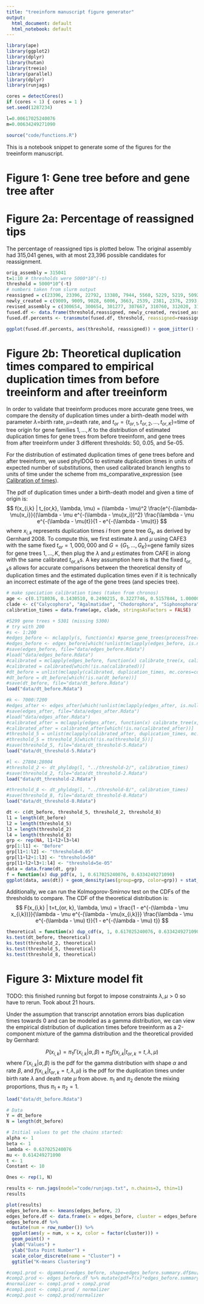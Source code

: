 ```yaml
---
title: "treeinform manuscript figure generator"
output:
  html_document: default
  html_notebook: default
---
```


```r
library(ape)
library(ggplot2)
library(dplyr)
library(hutan)
library(treeio)
library(parallel)
library(dplyr)
library(runjags)

cores = detectCores()
if (cores < 1) { cores = 1 }
set.seed(1287234)

l=0.00617025240076
m=0.00634249271090

source("code/functions.R")
```

This is a notebook snippet to generate some of the figures for the treeinform manuscript.

# Figure 1: Gene tree before and gene tree after

# Figure 2a: Percentage of reassigned tips

The percentage of reassigned tips is plotted below. The original assembly had 315,041 genes, with at most 23,396 possible candidates for reassignment.

```r
orig_assembly = 315041
t=1:10 # thresholds were 5000*10^(-t)
threshold = 5000*10^(-t)
# numbers taken from slurm output
reassigned = c(23396, 23396, 22792, 13380, 7944, 5560, 5229, 5219, 5092, 0)
newly_created = c(9009, 9009, 9028, 6006, 3663, 2539, 2381, 2376, 2393, 0)
revised_assembly = c(300654, 300654, 301277, 307667, 310760, 312020, 312193, 312198, 312342, 315041)
fused.df <- data.frame(threshold,reassigned, newly_created, revised_assembly)
fused.df.percents <- transmute(fused.df, threshold, reassigned=reassigned/315041)

ggplot(fused.df.percents, aes(threshold, reassigned)) + geom_jitter() + scale_x_log10() + ggtitle("Percentage of reassigned genes vs threshold") + xlab("Threshold") + ylab("Percentage")
```

# Figure 2b: Theoretical duplication times compared to empirical duplication times from before treeinform and after treeinform

In order to validate that treeinform produces more accurate gene trees, we compare the density of duplication times under a birth-death model with parameter $\lambda$=birth rate, $\mu$=death rate, and $t_{or}=\{ t_{or,1}, t_{or,2}, \ldots, t_{or,K} \}$=time of tree origin for gene families $1, \ldots, K$ to the distribution of estimated duplication times for gene trees from before treeinform, and gene trees from after treeinform under 3 different thresholds: 50, 0.05, and 5e-05.

For the distribution of estimated duplication times of gene trees before and after treeinform, we used phylDOG to estimate duplication times in units of expected number of substitutions, then used calibrated branch lengths to units of time under the scheme from ms_comparative_expression (see [Calibration of times](#calibration-of-times)).

The pdf of duplication times under a birth-death model and given a time of origin is:
$$
f(x_{i,k} | t_{or,k}, \lambda, \mu) = (\lambda - \mu)^2 \frac{e^{-(\lambda-\mu)x_i}}{(\lambda - \mu e^{-(\lambda - \mu)x_i})^2} \frac{\lambda - \mu e^{-(\lambda - \mu)t}}{1 - e^{-(\lambda - \mu)t}} 
$$
where $x_{i, k}$ represents duplication times $i$ from gene tree $G_k$, as derived by Gernhard 2008. To compute this, we first estimate $\lambda$ and $\mu$ using CAFE3 with the same fixed $t_{or}=1,000,000$ and $G=\{ G_1, \ldots, G_K \}$=gene family sizes for gene trees $1, \ldots, K$, then plug the $\lambda$ and $\mu$ estimates from CAFE in along with the same calibrated $t_{or,k}$s. A key assumption here is that the fixed $t_{or,k}$s allows for accurate comparisons between the theoretical density of duplication times and the estimated duplication times even if it is technically an incorrect estimate of the age of the gene trees (and species tree).

```r
# make speciation calibration times (taken from chronos)
age <- c(0.1718036, 0.1430510, 0.2490215, 0.3227746, 0.5157844, 1.0000000)
clade <- c("Calycophora", "Agalmatidae", "Chodorophora", "Siphonophora", "Hydrozoa", "Cnidaria")
calibration_times = data.frame(age, clade, stringsAsFactors = FALSE)

#5299 gene trees + 5301 (missing 5300)
# try with 200
#s <- 1:200
#edges_before <- mclapply(s, function(x) #parse_gene_trees(processTree(paste0("../phyldog-before/", x, ".ReconciledTree"))), mc.cores = cores)
#edges_before <- edges_before[which(!unlist(mclapply(edges_before, is.null)))]
#save(edges_before, file="data/edges_before.Rdata")
#load("data/edges_before.Rdata")
#calibrated = mclapply(edges_before, function(x) calibrate_tree(x, calibration_times), mc.cores=cores)
#calibrated = calibrated[which(!is.na(calibrated))]
#dt_before = unlist(mclapply(calibrated, duplication_times, mc.cores=cores))
#dt_before = dt_before[which(!is.na(dt_before))]
#save(dt_before, file="data/dt_before.Rdata")
load("data/dt_before.Rdata")

#k <- 7000:7200
#edges_after <- edges_after[which(!unlist(mclapply(edges_after, is.null)))]
#save(edges_after, file="data/edges_after.Rdata")
#load("data/edges_after.Rdata")
#calibrated_after = mclapply(edges_after, function(x) calibrate_tree(x, calibration_times), mc.cores=cores)
#calibrated_after = calibrated_after[which(!is.na(calibrated_after))]
#threshold_5 = unlist(mclapply(calibrated_after, duplication_times, mc.cores=cores))
#threshold_5 = threshold_5[which(!is.na(threshold_5))]
#save(threshold_5, file="data/dt_threshold-5.Rdata")
load("data/dt_threshold-5.Rdata")

#l <- 27804:28004
#threshold_2 <- dt_phyldog(l, "../threshold-2/", calibration_times)
#save(threshold_2, file="data/dt_threshold-2.Rdata")
load("data/dt_threshold-2.Rdata")

#threshold_8 <- dt_phyldog(l, "../threshold-8/", calibration_times)
#save(threshold_8, file="data/dt_threshold-8.Rdata")
load("data/dt_threshold-8.Rdata")
```

```r
dt <- c(dt_before, threshold_5, threshold_2, threshold_8)
l1 = length(dt_before)
l2 = length(threshold_5)
l3 = length(threshold_2)
l4 = length(threshold_8)
grp <- rep(NA, l1+l2+l3+l4)
grp[1:l1] <- "Before"
grp[l1+1:l2] <- "threshold=0.05"
grp[l1+l2+1:l3] <- "threshold=50"
grp[l1+l2+l3+1:l4] <- "threshold=5e-05"
data = data.frame(dt, grp)
f = function(x) dup_pdf(x, 1, 0.617025240076, 0.6334249271090)
ggplot(data, aes(dt)) + geom_density(aes(group=grp, color=grp)) + stat_function(fun=f) + ggtitle("Density of inferred and theoretical duplication times\nunder different treeinform thresholds") + xlab("Duplication Times") + ylab("Density")
```

Additionally, we can run the Kolmogorov-Smirnov test on the CDFs of the thresholds to compare. The CDF of the theoretical distribution is:
$$
F(x_{i,k} | t=t_{or, k}, \lambda, \mu) = \frac{1 - e^{-(\lambda - \mu x_{i,k})}}{\lambda - \mu e^{-(\lambda - \mu)x_{i,k}}} \frac{\lambda - \mu e^{-(\lambda - \mu) t}}{1 - e^{-(\lambda - \mu) t}}
$$

```r
theoretical = function(x) dup_cdf(x, 1, 0.617025240076, 0.6334249271090)
ks.test(dt_before, theoretical)
ks.test(threshold_2, theoretical)
ks.test(threshold_5, theoretical)
ks.test(threshold_8, theoretical)
```

# Figure 3: Mixture model fit

TODO: this finished running but forgot to impose constraints $\lambda, \mu > 0$ so have to rerun. Took about 21 hours.

Under the assumption that transcript annotation errors bias duplication times towards 0 and can be modeled as a gamma distribution, we can view the empirical distribution of duplication times before treeinform as a 2-component mixture of the gamma distribution and the theoretical provided by Gernhard:

$$ P(x_{i,k}) = \pi_1 \Gamma(x_{i,k}|\alpha, \beta) + \pi_2 f(x_{i,k} | t_{or,k}=t, \lambda, \mu)$$
where $\Gamma(x_{i,k} | \alpha, \beta)$ is the pdf for the gamma distribution with shape $\alpha$ and rate $\beta$, and $f(x_{i,k} | t_{or,k} = t, \lambda, \mu)$ is the pdf for the duplication times under birth rate $\lambda$ and death rate $\mu$ from above. $\pi_1$ and $\pi_2$ denote the mixing proportions, thus $\pi_1 + \pi_2 = 1$.

```r
load("data/dt_before.Rdata")

# Data
Y = dt_before
N = length(dt_before)

# Initial values to get the chains started:
alpha <- 1
beta <- 1
lambda <- 0.637025240076
mu <- 0.614249271090
t <- 1
Constant <- 10

Ones <- rep(1, N)

results <- run.jags(model="code/runjags.txt", n.chains=3, thin=1)
results

plot(results)
edges_before.km <- kmeans(edges_before, 2)
edges_before.df <- data.frame(x = edges_before, cluster = edges_before.km$cluster)
edges_before.df %>%
  mutate(num = row_number()) %>%
  ggplot(aes(y = num, x = x, color = factor(cluster))) +
  geom_point() +
  ylab("Values") +
  ylab("Data Point Number") +
  scale_color_discrete(name = "Cluster") +
  ggtitle("K-means Clustering")
```

```r
#comp1.prod <- dgamma(x=edges_before, shape=edges_before.summary.df$mu[1]^2/edges_before.summary.df$std[1]^2, rate=edges_before.summary.df$mu[1]/edges_before.summary.df$std[1]^2) * edges_before.summary.df$alpha[1]
#comp2.prod <- edges_before.df %>% mutate(pdf=f(x)*edges_before.summary.df$alpha[2]) %>% select(pdf)
#normalizer <- comp1.prod + comp2.prod
#comp1.post <- comp1.prod / normalizer
#comp2.post <- comp2.prod/normalizer
```

```r
```
